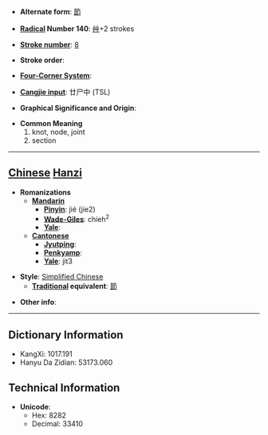 * '''Alternate form''': [[節]]

* '''[[Wiktionary:Chinese radical index| Radical]] Number 140''': [[Wiktionary:Chinese radical index 艸|艸]]+2 strokes

* '''[[Wiktionary:Chinese total strokes index|Stroke number]]''': [[Wiktionary:Chinese total strokes index 8|8]]

* '''Stroke order''': 

* '''[[Wiktionary:Chinese four corner index|Four-Corner System]]''': 

* '''[[Wiktionary:Chinese Cangjie index|Cangjie input]]''': 廿尸中 (TSL)

* '''Graphical Significance and Origin''': 

* '''Common Meaning'''
*#knot, node, joint
*# section


----

== [[Chinese]] [[Hanzi]] ==

* '''Romanizations'''
** '''[[Mandarin]]'''
*** '''[[Pinyin]]''': jié (jie2)
*** '''[[Wade-Giles]]''': chieh<sup>2</sup>
*** '''[[Yale]]''': 
** '''[[Cantonese]]'''
*** '''[[Jyutping]]''':
*** '''[[Penkyamp]]''': 
*** '''[[Yale]]''': jit3

* '''Style''': [[Simplified Chinese]] 
** '''[[Traditional Chinese|Traditional]] equivalent''': [[節]]

* '''Other info''': 

----

== Dictionary Information ==

* KangXi: 1017.191
* Hanyu Da Zidian: 53173.060

== Technical Information ==

* '''Unicode''':
** Hex: 8282
** Decimal: 33410